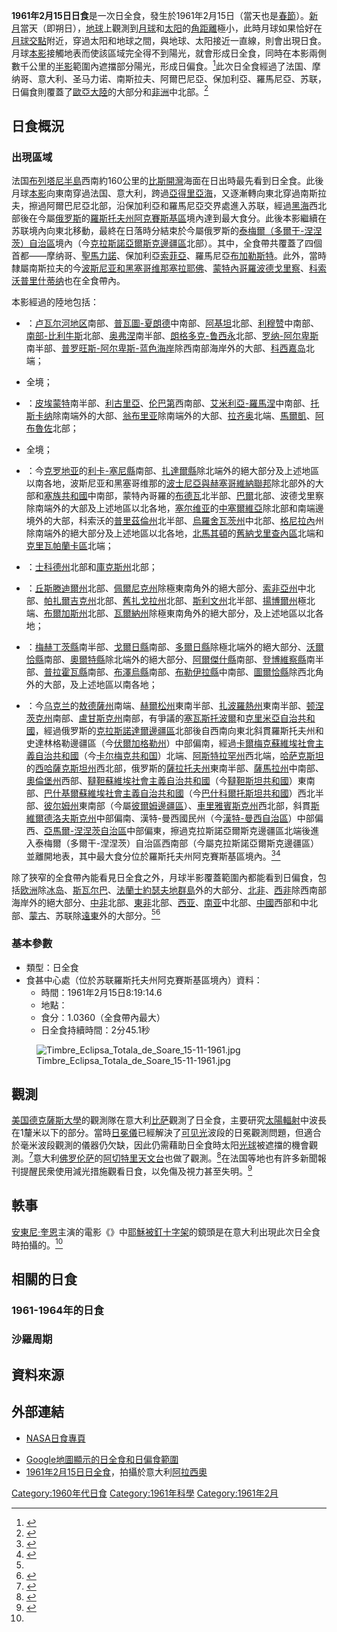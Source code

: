 {{NoteTA
|1=zh-cn:阿基坦; zh-tw:亞奎丹
|2=zh-cn:利穆赞; zh-tw:利木森
|3=zh-cn:奥弗涅; zh-tw:奧文尼;
|4=zh-cn:罗纳; zh-tw:隆河; zh-hk:羅納
|5=zh-cn:蓝色海岸; zh-hk:蔚藍海岸; zh-tw:蔚藍海岸
|6=zh-cn:托斯卡纳; zh-tw:托斯卡尼
|7=zh-cn:翁布里亚; zh-tw:溫布利亞
|8=zh-cn:拉齐奥; zh-tw:拉吉歐
|9=zh-cn:斯库台; zh-tw:士科德
|G1=Toponym
}}
{{Infobox Solar eclipse
| Year        = 1961
| Month       = 2
| Day         = 15
| Type        = 日全食
| Image       = SE1961Feb15T.png
| Image size  = 200px
| Image intro = 1961年2月15日日全食路徑圖
  <!--   日食資料   -->
| Gamma       = 0.8830
| Mag         = 1.0360
| Saros       = 120
| Saros total = 71
| Saros seq   = 58
  <!--     食甚     -->
| Duration    = 2分45.1秒
| Location    = [[苏联|苏联]][[羅斯托夫州|羅斯托夫州]][[阿克賽斯基區|阿克賽斯基區]]
| Coords      = {{coord|47|22.6|N|40|0.6|E}}
| Width       = 257.9公里
  <!--   開始時間   -->
| Partial     = 
| Start type  = 
| Centre      = 
| Greatest    = 8:19:14.6
  <!--     倒數     -->
| hour        = 08
| minute      = 19
| second      = 14
| Duration_s  = 
}}
'''1961年2月15日日食'''是一次日全食，發生於1961年2月15日（當天也是[[春節|春節]]）。[[新月|新月]]當天（即朔日），[[地球|地球]]上觀測到[[月球|月球]]和[[太阳|太阳]]的[[角距離|角距離]]極小，此時月球如果恰好在[[月球交點|月球交點]]附近，穿過太阳和地球之間，與地球、太阳接近一直線，則會出現日食。月球[[本影|本影]]接觸地表而使該區域完全得不到陽光，就會形成日全食，同時在本影兩側數千公里的[[半影|半影]]範圍內遮擋部分陽光，形成日偏食。<ref name="astron">{{cite web|author=樊忠玉|title=日（月）食|url=http://www.astron.ac.cn/bencandy-51-1630-1.htm|publisher=中国天文科普网|accessdate=2016-04-01|archive-date=2014-09-17|archive-url=https://web.archive.org/web/20140917080048/http://www.astron.ac.cn/bencandy-51-1630-1.htm|dead-url=no}}</ref>此次日全食經過了法国、摩纳哥、意大利、圣马力诺、南斯拉夫、阿爾巴尼亞、保加利亞、羅馬尼亞、苏联，日偏食則覆蓋了[[歐亞大陸|歐亞大陸]]的大部分和[[非洲|非洲]]中北部。<ref name="NASAGIF">{{cite web|author=Fred Espenak|title=Total Solar Eclipse of 1961 Feb 15|url=http://eclipse.gsfc.nasa.gov/SEplot/SEplot1951/SE1961Feb15T.GIF|publisher=NASA Eclipse Web Site|accessdate=2016-04-03|archive-date=2020-10-25|archive-url=https://web.archive.org/web/20201025013540/https://eclipse.gsfc.nasa.gov/SEplot/SEplot1951/SE1961Feb15T.GIF|dead-url=no}}{{en}}</ref>

== 日食概況 ==
=== 出現區域 ===
法国[[布列塔尼半島|布列塔尼半島]]西南約160公里的[[比斯開灣|比斯開灣]]海面在日出時最先看到日全食。此後月球[[本影|本影]]向東南穿過法国、意大利，跨過[[亞得里亞海|亞得里亞海]]，又逐漸轉向東北穿過南斯拉夫，擦過阿爾巴尼亞北部，沿保加利亞和羅馬尼亞交界處進入苏联，經過[[黑海|黑海]]西北部後在今屬[[俄罗斯|俄罗斯]]的[[羅斯托夫州|羅斯托夫州]][[阿克賽斯基區|阿克賽斯基區]]境內達到最大食分。此後本影繼續在苏联境內向東北移動，最終在日落時分結束於今屬俄罗斯的[[泰梅爾（多爾干-涅涅茨）自治區|泰梅爾（多爾干-涅涅茨）自治區]]境內（今[[克拉斯諾亞爾斯克邊疆區|克拉斯諾亞爾斯克邊疆區]]北部）。其中，全食帶共覆蓋了四個首都——摩纳哥、[[聖馬力諾_(城市)|聖馬力諾]]、保加利亞[[索菲亞|索菲亞]]、羅馬尼亞[[布加勒斯特|布加勒斯特]]。此外，當時隸屬南斯拉夫的今[[波斯尼亚和黑塞哥维那|波斯尼亚和黑塞哥维那]][[塞拉耶佛|塞拉耶佛]]、[[蒙特內哥羅|蒙特內哥羅]][[波德戈里察|波德戈里察]]、[[科索沃|科索沃]][[普里什蒂纳|普里什蒂纳]]也在全食帶內。

本影經過的陸地包括：
*{{FRA}}：[[卢瓦尔河地区|卢瓦尔河地区]]南部、[[普瓦圖-夏朗德|普瓦圖-夏朗德]]中南部、[[阿基坦|阿基坦]]北部、[[利穆赞|利穆赞]]中南部、[[南部-比利牛斯|南部-比利牛斯]]北部、[[奥弗涅|奥弗涅]]南半部、[[朗格多克-鲁西永|朗格多克-鲁西永]]北部、[[罗纳-阿尔卑斯|罗纳-阿尔卑斯]]南半部、[[普罗旺斯-阿尔卑斯-蓝色海岸|普罗旺斯-阿尔卑斯-蓝色海岸]]除西南部海岸外的大部、[[科西嘉岛|科西嘉岛]]北端；
*{{MCO}}全境；
*{{ITA}}：[[皮埃蒙特|皮埃蒙特]]南半部、[[利古里亞|利古里亞]]、[[伦巴第|伦巴第]]西南部、[[艾米利亞-羅馬涅|艾米利亞-羅馬涅]]中南部、[[托斯卡纳|托斯卡纳]]除南端外的大部、[[翁布里亚|翁布里亚]]除南端外的大部、[[拉齐奥|拉齐奥]]北端、[[馬爾凱|馬爾凱]]、[[阿布魯佐|阿布魯佐]]北部；
*{{flag|SMR|1862}}全境；
*{{flag|SFR Yugoslavia|name=南斯拉夫}}：今[[克罗地亚|克罗地亚]]的[[利卡-塞尼縣|利卡-塞尼縣]]南部、[[扎達爾縣|扎達爾縣]]除北端外的絕大部分及上述地區以南各地，波斯尼亚和黑塞哥维那的[[波士尼亞與赫塞哥維納聯邦|波士尼亞與赫塞哥維納聯邦]]除北部外的大部和[[塞族共和國|塞族共和國]]中南部，蒙特內哥羅的[[布德瓦|布德瓦]]北半部、[[巴爾|巴爾]]北部、波德戈里察除南端外的大部及上述地區以北各地，[[塞尔维亚|塞尔维亚]]的[[中塞爾維亞|中塞爾維亞]]除北部和南端邊境外的大部，科索沃的[[普里茲倫州|普里茲倫州]]北半部、[[烏羅舍瓦茨州|烏羅舍瓦茨州]]中北部、[[格尼拉內|格尼拉內]]州除南端外的絕大部分及上述地區以北各地，[[北馬其頓|北馬其頓]]的[[舊納戈里查內區|舊納戈里查內區]]北端和[[克里瓦帕蘭卡區|克里瓦帕蘭卡區]]北端；
*{{flag|People's Socialist Republic of Albania|name=阿爾巴尼亞}}：[[士科德州|士科德州]]北部和[[庫克斯州|庫克斯州]]北部；
*{{flag|People's Republic of Bulgaria|1948|name=保加利亞}}：[[丘斯滕迪爾州|丘斯滕迪爾州]]北部、[[佩爾尼克州|佩爾尼克州]]除極東南角外的絕大部分、[[索非亞州|索非亞州]]中北部、[[帕扎爾吉克州|帕扎爾吉克州]]北部、[[舊扎戈拉州|舊扎戈拉州]]北部、[[斯利文州|斯利文州]]北半部、[[揚博爾州|揚博爾州]]極北端、[[布爾加斯州|布爾加斯州]]北部、[[瓦爾納州|瓦爾納州]]除極東南角外的絕大部分，及上述地區以北各地；
*{{flag|Socialist Republic of Romania|1952|name=羅馬尼亞}}：[[梅赫丁茨縣|梅赫丁茨縣]]南半部、[[戈爾日縣|戈爾日縣]]南部、[[多爾日縣|多爾日縣]]除極北端外的絕大部分、[[沃爾恰縣|沃爾恰縣]]南部、[[奧爾特縣|奧爾特縣]]除北端外的絕大部分、[[阿爾傑什縣|阿爾傑什縣]]南部、[[登博維察縣|登博維察縣]]南半部、[[普拉霍瓦縣|普拉霍瓦縣]]南部、[[布澤烏縣|布澤烏縣]]南部、[[布勒伊拉縣|布勒伊拉縣]]中南部、[[圖爾恰縣|圖爾恰縣]]除西北角外的大部，及上述地區以南各地；
*{{flag|USSR|1955}}：今[[乌克兰|乌克兰]]的[[敖德薩州|敖德薩州]]南端、[[赫爾松州|赫爾松州]]東南半部、[[扎波羅熱州|扎波羅熱州]]東南半部、[[顿涅茨克州|顿涅茨克州]]南部、[[盧甘斯克州|盧甘斯克州]]南部，有爭議的[[塞瓦斯托波爾|塞瓦斯托波爾]]和[[克里米亞自治共和國|克里米亞自治共和國]]，經過俄罗斯的[[克拉斯諾達爾邊疆區|克拉斯諾達爾邊疆區]]北部後自西南向東北斜貫羅斯托夫州和史達林格勒邊疆區（今[[伏爾加格勒州|伏爾加格勒州]]）中部偏南，經過[[卡爾梅克蘇維埃社會主義自治共和國|卡爾梅克蘇維埃社會主義自治共和國]]（今[[卡尔梅克共和国|卡尔梅克共和国]]）北端、[[阿斯特拉罕州|阿斯特拉罕州]]西北端，[[哈萨克斯坦|哈萨克斯坦]]的[[西哈薩克斯坦州|西哈薩克斯坦州]]西北部，俄罗斯的[[薩拉托夫州|薩拉托夫州]]東南半部、[[薩馬拉州|薩馬拉州]]中南部、[[奧倫堡州|奧倫堡州]]西部、[[韃靼蘇維埃社會主義自治共和國|韃靼蘇維埃社會主義自治共和國]]（今[[韃靼斯坦共和國|韃靼斯坦共和國]]）東南部、[[巴什基爾蘇維埃社會主義自治共和國|巴什基爾蘇維埃社會主義自治共和國]]（今[[巴什科爾托斯坦共和國|巴什科爾托斯坦共和國]]）西北半部、[[彼尔姆州|彼尔姆州]]東南部（今屬[[彼爾姆邊疆區|彼爾姆邊疆區]]）、[[車里雅賓斯克州|車里雅賓斯克州]]西北部，斜貫[[斯維爾德洛夫斯克州|斯維爾德洛夫斯克州]]中部偏南、漢特-曼西國民州（今[[漢特-曼西自治區|漢特-曼西自治區]]）中部偏西、[[亞馬爾-涅涅茨自治區|亞馬爾-涅涅茨自治區]]中部偏東，擦過克拉斯諾亞爾斯克邊疆區北端後進入泰梅爾（多爾干-涅涅茨）自治區西南部（今屬克拉斯諾亞爾斯克邊疆區）並離開地表，其中最大食分位於羅斯托夫州阿克賽斯基區境內。<ref>{{cite web|author=Fred Espenak|title=Total Solar Eclipse of 1961 Feb 15 - Google Maps and Solar Eclipse Paths|url=http://eclipse.gsfc.nasa.gov/SEgoogle/SEgoogle1951/SE1961Feb15Tgoogle.html|publisher=NASA Eclipse Web Site|accessdate=2016-04-03|archive-date=2020-10-20|archive-url=https://web.archive.org/web/20201020133152/https://eclipse.gsfc.nasa.gov/SEgoogle/SEgoogle1951/SE1961Feb15Tgoogle.html|dead-url=no}}{{en}}</ref><ref>{{cite web|author=Xavier M. Jubier|title=France - Italie - Eclipse Totale de Soleil du 15 février 1961 - Cartographie Interactive Google (France - Italy - 1961 February 15 Total Solar Eclipse - Interactive Google Map)|url=http://xjubier.free.fr/site_pages/solar_eclipses/TSE_1961_GoogleMapFull.html|accessdate=2016-04-03|archive-date=2019-08-30|archive-url=https://web.archive.org/web/20190830235712/http://xjubier.free.fr/site_pages/solar_eclipses/TSE_1961_GoogleMapFull.html|dead-url=no}}{{fr}}{{en}}</ref>

除了狹窄的全食帶內能看見日全食之外，月球半影覆蓋範圍內都能看到日偏食，包括[[欧洲|欧洲]]除[[冰岛|冰岛]]、[[斯瓦尔巴|斯瓦尔巴]]、[[法蘭士約瑟夫地群島|法蘭士約瑟夫地群島]]外的大部分、[[北部非洲|北非]]、[[西部非洲|西非]]除西南部海岸外的絕大部分、[[中部非洲|中非]]北部、[[东部非洲|東非]]北部、[[西亚|西亚]]、[[南亚|南亚]]中北部、[[中國|中國]]西部和中北部、[[蒙古人民共和国|蒙古]]、苏联除[[遠東聯邦管區|遠東]]外的大部分。<ref name="NASAGIF"/><ref>{{cite web|author=Fred Espenak|title=Catalog of Solar Eclipses (1901 to 2000)|url=http://eclipse.gsfc.nasa.gov/SEcat5/SE1901-2000.html|publisher=NASA Eclipse Web Site|accessdate=2016-04-03|archive-date=2008-08-29|archive-url=https://web.archive.org/web/20080829151131/http://eclipse.gsfc.nasa.gov/SEcat5/SE1901-2000.html|dead-url=no}}{{en}}</ref>

=== 基本參數 ===
{{NoteUTC}}
* 類型：日全食
* 食甚中心處（位於苏联羅斯托夫州阿克賽斯基區境內）資料：
** 時間：1961年2月15日8:19:14.6
** 地點：{{coord|47|22.6|N|40|0.6|E}}
** 食分：1.0360（全食帶內最大）
** 日全食持續時間：2分45.1秒
[[File:Timbre_Eclipsa_Totala_de_Soare_15-11-1961.jpg|thumb]]

== 觀測 ==
[[美国|美国]][[德克薩斯大學|德克薩斯大學]]的觀測隊在意大利[[比萨|比萨]]觀測了日全食，主要研究[[太陽輻射|太陽輻射]]中波長在1釐米以下的部分。當時[[日冕儀|日冕儀]]已經解決了[[可见光|可见光]]波段的日冕觀測問題，但適合於毫米波段觀測的儀器仍欠缺，因此仍需藉助日全食時太阳[[光球|光球]]被遮擋的機會觀測。<ref>{{cite journal|author=C. W. Tolbert & A. W. Straiton|title=Observations of 4.3-MM Radiation during the Solar Eclipse of February 15, 1961|journal=[[天文物理期刊|天文物理期刊]]|url=http://adsabs.harvard.edu/full/1962ApJ...135..822T|volume=135|pages=822-826|accessdate=2016-04-05|archive-date=2019-08-30|archive-url=https://web.archive.org/web/20190830235711/http://adsabs.harvard.edu/full/1962ApJ...135..822T|dead-url=no}}{{en}}</ref>意大利[[佛罗伦萨|佛罗伦萨]]的[[阿切特里天文台|阿切特里天文台]]也做了觀測。<ref>{{cite web|title=How Italy Saw The Eclipse (1961)|url=https://www.youtube.com/watch?v=Bb2Q4MzboCs|publisher=[[YouTube|YouTube]]|accessdate=2016-04-05|archive-date=2017-03-27|archive-url=https://web.archive.org/web/20170327194624/https://www.youtube.com/watch?v=Bb2Q4MzboCs|dead-url=no}}{{en}}</ref>在法国等地也有許多新聞報刊提醒民衆使用減光措施觀看日食，以免傷及視力甚至失明。<ref name="XJubier Europe">{{cite web|author=Xavier M. Jubier|title=Eclipse totale de Soleil du 15 février 1961 en Europe (Total Solar Eclipse of 1961 February 15 in Europe)|url=http://xjubier.free.fr/site_pages/solar_eclipses/TSE_19610215_pg01.html|accessdate=2016-04-05|archive-date=2019-09-11|archive-url=https://web.archive.org/web/20190911121530/http://xjubier.free.fr/site_pages/solar_eclipses/TSE_19610215_pg01.html|dead-url=no}}{{fr}}{{en}}</ref>

== 軼事 ==
[[安東尼·奎恩|安東尼·奎恩]]主演的電影《{{link-en|巴拉巴 (1961年電影)|Barabbas (1961 film)|巴拉巴}}》中[[耶穌被釘十字架|耶穌被釘十字架]]的鏡頭是在意大利出現此次日全食時拍攝的。<ref name="XJubier Europe"/>

== 相關的日食 ==
=== 1961-1964年的日食 ===
{{Solar eclipse set 1961-1964}}

=== 沙羅周期 ===
{{Solar Saros series 120}}

== 資料來源 ==
{{reflist}}

== 外部連結 ==
{{Commons cat|Solar eclipse of 1961 February 15}}
{{日食主題}}
* [http://eclipse.gsfc.nasa.gov/solar.html NASA日食專頁]{{Wayback|url=http://eclipse.gsfc.nasa.gov/solar.html |date=20190108200537 }}{{en}}
{{Solar eclipse NASA reference|1951/SE1961Feb15T}}
* [http://xjubier.free.fr/site_pages/solar_eclipses/TSE_1961_GoogleMapFull.html Google地圖顯示的日全食和日偏食範圍]{{Wayback|url=http://xjubier.free.fr/site_pages/solar_eclipses/TSE_1961_GoogleMapFull.html |date=20190830235712 }}{{fr}}{{en}}
* [http://www.capella-observatory.com/ImageHTMLs/SolarSystem/Eclipses/Eclipse_14.htm 1961年2月15日日全食]{{Wayback|url=http://www.capella-observatory.com/ImageHTMLs/SolarSystem/Eclipses/Eclipse_14.htm |date=20170109075427 }}，拍攝於意大利[[阿拉西奧|阿拉西奧]]{{en}}

{{Solar eclipses
|nature=日全食
|previous=[[1960年9月20日日食|1960年9月20日日食]]|natureprevious=日偏食
|previoussamenature=[[1959年10月2日日食|1959年10月2日日食]]
|next=[[1961年8月11日日食|1961年8月11日日食]]|naturenext=日環食
|nextsamenature=[[1962年2月5日日食|1962年2月5日日食]]
}}
{{日食}}

[[Category:1960年代日食|Category:1960年代日食]]
[[Category:1961年科學|Category:1961年科學]]
[[Category:1961年2月|Category:1961年2月]]